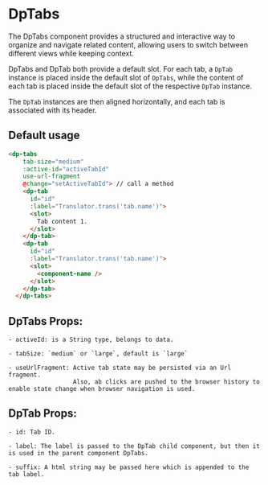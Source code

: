 
<Meta
  title="Components/Tabs"
  component={DpTabs} />

# DpTabs

The DpTabs component provides a structured and interactive way to organize and navigate related content, allowing users to switch between different views while keeping context.

DpTabs and DpTab both provide a default slot. For each tab, a `DpTab` instance is placed inside the default slot of `DpTabs`, while the content of each tab is placed inside the default slot of the respective `DpTab` instance.

The `DpTab` instances are then aligned horizontally, and each tab is associated with its header.

## Default usage

```html
<dp-tabs
    tab-size="medium"
    :active-id="activeTabId"
    use-url-fragment
    @change="setActiveTabId"> // call a method
    <dp-tab
      id="id"
      :label="Translator.trans('tab.name')">
      <slot>
        Tab content 1.
      </slot>
    </dp-tab>
    <dp-tab
      id="id"
      :label="Translator.trans('tab.name')">
      <slot>
        <component-name />
      </slot>
    </dp-tab>
  </dp-tabs>
```

## DpTabs Props:

```
- activeId: is a String type, belongs to data.

- tabSize: `medium` or `large`, default is `large`

- useUrlFragment: Active tab state may be persisted via an Url fragment.
                  Also, ab clicks are pushed to the browser history to enable state change when browser navigation is used.
```

## DpTab Props:

```
- id: Tab ID.

- label: The label is passed to the DpTab child component, but then it is used in the parent component DpTabs.

- suffix: A html string may be passed here which is appended to the tab label.
```

